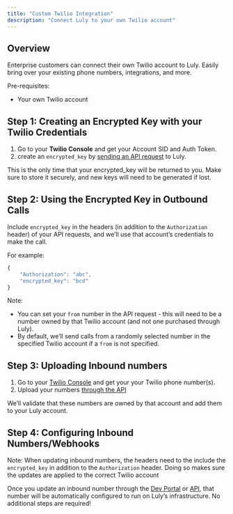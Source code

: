 ```yaml
---
title: "Custom Twilio Integration"
description: "Connect Luly to your own Twilio account"
---
```


## Overview

Enterprise customers can connect their own Twilio account to Luly. Easily bring over your existing phone numbers, integrations, and more.

Pre-requisites:
- Your own Twilio account

## Step 1: Creating an Encrypted Key with your Twilio Credentials

1. Go to your **Twilio Console** and get your Account SID and Auth Token.
2. create an  ```encrypted_key``` by [sending an API request](https://portal.luly.ai/) to Luly.

This is the only time that your encrypted_key will be returned to you. Make sure to store it securely, and new keys will need to be generated if lost.

## Step 2: Using the Encrypted Key in Outbound Calls

Include ```encrypted_key``` in the headers (in addition to the ```Authorization``` header) of your API requests, and we’ll use that account’s credentials to make the call.

For example:

```javascript Example
{
    "Authorization": "abc",
    "encrypted_key": "bcd"
}
```

Note:

- You can set your ```from``` number in the API request - this will need to be a number owned by that Twilio account (and not one purchased through Luly).
- By default, we’ll send calls from a randomly selected number in the specified Twilio account if a ```from``` is not specified.

## Step 3: Uploading Inbound numbers

1. Go to your [Twilio Console](https://portal.luly.ai/) and get your your Twilio phone number(s).
2. Upload your numbers [through the API](https://portal.luly.ai/) 

We’ll validate that these numbers are owned by that account and add them to your Luly account.

## Step 4: Configuring Inbound Numbers/Webhooks

Note: When updating inbound numbers, the headers need to the include the ```encrypted_key``` in addition to the ```Authorization``` header. Doing so makes sure the updates are applied to the correct Twilio account

Once you update an inbound number through the [Dev Portal](https://portal.luly.ai/) or [API](https://portal.luly.ai/), that number will be automatically configured to run on Luly’s infrastructure. No additional steps are required!



